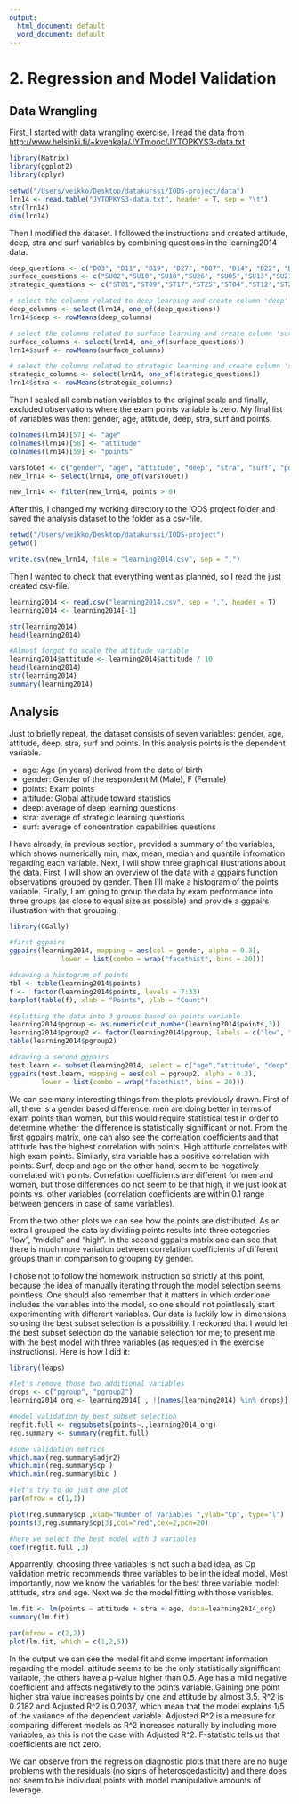 ```yaml
---
output:
  html_document: default
  word_document: default
---
```

# 2. Regression and Model Validation {.tabset .tabset-fade .tabset-pills}

## Data Wrangling

First, I started with data wrangling exercise. I read the data from [http://www.helsinki.fi/~kvehkala/JYTmooc/JYTOPKYS3-data.txt](http://www.helsinki.fi/~kvehkala/JYTmooc/JYTOPKYS3-data.txt). 


```r
library(Matrix)
library(ggplot2)
library(dplyr)

setwd("/Users/veikko/Desktop/datakurssi/IODS-project/data")
lrn14 <- read.table("JYTOPKYS3-data.txt", header = T, sep = "\t")
str(lrn14)
dim(lrn14)
```


Then I modified the dataset. I followed the instructions and created attitude, deep, stra and surf variables by combining questions in the learning2014 data. 


```r
deep_questions <- c("D03", "D11", "D19", "D27", "D07", "D14", "D22", "D30","D06",  "D15", "D23", "D31")
surface_questions <- c("SU02","SU10","SU18","SU26", "SU05","SU13","SU21","SU29","SU08","SU16","SU24","SU32")
strategic_questions <- c("ST01","ST09","ST17","ST25","ST04","ST12","ST20","ST28")

# select the columns related to deep learning and create column 'deep' by averaging
deep_columns <- select(lrn14, one_of(deep_questions))
lrn14$deep <- rowMeans(deep_columns)

# select the columns related to surface learning and create column 'surf' by averaging
surface_columns <- select(lrn14, one_of(surface_questions))
lrn14$surf <- rowMeans(surface_columns)

# select the columns related to strategic learning and create column 'stra' by averaging
strategic_columns <- select(lrn14, one_of(strategic_questions))
lrn14$stra <- rowMeans(strategic_columns)

```


Then I scaled all combination variables to the original scale and finally, excluded observations where the exam points variable is zero. My final list of variables was then: gender, age, attitude, deep, stra, surf and points.


```r
colnames(lrn14)[57] <- "age"
colnames(lrn14)[58] <- "attitude"
colnames(lrn14)[59] <- "points"

varsToGet <- c("gender", "age", "attitude", "deep", "stra", "surf", "points")
new_lrn14 <- select(lrn14, one_of(varsToGet))

new_lrn14 <- filter(new_lrn14, points > 0)

```


After this, I changed my working directory to the IODS project folder and saved the analysis dataset to the folder as a csv-file. 


```r
setwd("/Users/veikko/Desktop/datakurssi/IODS-project")
getwd()

write.csv(new_lrn14, file = "learning2014.csv", sep = ",")
```


Then I wanted to check that everything went as planned, so I read the just created csv-file. 


```r
learning2014 <- read.csv("learning2014.csv", sep = ",", header = T)
learning2014 <- learning2014[-1]

str(learning2014)
head(learning2014)

#Almost forgot to scale the attitude variable
learning2014$attitude <- learning2014$attitude / 10
head(learning2014)
str(learning2014)
summary(learning2014)

```

## Analysis


Just to briefly repeat, the dataset consists of seven variables: gender, age, attitude, deep, stra, surf and points. In this analysis points is the dependent variable.

* age: Age (in years) derived from the date of birth
* gender: Gender of the respondent M (Male), F (Female)
* points: Exam points
* attitude: Global attitude toward statistics
* deep: average of deep learning questions
* stra: average of strategic learning questions
* surf: average of concentration capabilities questions

I have already, in previous section, provided a summary of the variables, which shows numerically min, max, mean, median and quantile infromation regarding each variable. Next, I will show three graphical illustrations about the data. First, I will show an overview of the data with a ggpairs function observations grouped by gender. Then I'll make a histogram of the points variable. Finally, I am going to group the data by exam performance into three groups (as close to equal size as possible) and provide a ggpairs illustration with that grouping.

```r
library(GGally)

#first ggpairs 
ggpairs(learning2014, mapping = aes(col = gender, alpha = 0.3), 
             lower = list(combo = wrap("facethist", bins = 20)))

#drawing a histogram of points
tbl <- table(learning2014$points) 
f <-  factor(learning2014$points, levels = 7:33)
barplot(table(f), xlab = "Points", ylab = "Count")

#splitting the data into 3 groups based on points variable
learning2014$pgroup <- as.numeric(cut_number(learning2014$points,3))
learning2014$pgroup2 <- factor(learning2014$pgroup, labels = c("low", "middle", "high"))
table(learning2014$pgroup2)

#drawing a second ggpairs 
test.learn <- subset(learning2014, select = c("age","attitude", "deep", "stra", "surf", "points", "pgroup2"))
ggpairs(test.learn, mapping = aes(col = pgroup2, alpha = 0.3), 
        lower = list(combo = wrap("facethist", bins = 20)))
```

  
We can see many interesting things from the plots previously drawn. First of all, there is a gender based difference: men are doing better in terms of exam points than women, but this would require statistical test in order to determine whether the difference is statistically signifficant or not. From the first ggpairs matrix, one can also see the correlation coefficients and that attitude has the highest correlation with points. High attitude correlates with high exam points. Similarly, stra variable has a positive correlation with points. Surf, deep and age on the other hand, seem to be negatively correlated with points. Correlation coefficients are different for men and women, but those differences do not seem to be that high, if we just look at points vs. other variables (correlation coefficients are within 0.1 range between genders in case of same variables).

From the two other plots we can see how the points are distributed. As an extra I grouped the data by dividing points results into three categories "low", "middle" and "high". In the second ggpairs matrix one can see that there is much more variation between correlation coefficients of different groups than in comparison to grouping by gender. 


I chose not to follow the homework instruction so strictly at this point, because the idea of manually iterating through the model selection seems pointless. One should also remember that it matters in which order one includes the variables into the model, so one should not pointlessly start experimenting with different variables. Our data is luckily low in dimensions, so using the best subset selection is a possibility. I reckoned that I would let the best subset selection do the variable selection for me; to present me with the best model with three variables (as requested in the exercise instructions). Here is how I did it:


```r
library(leaps)

#let's remove those two additional variables
drops <- c("pgroup", "pgroup2")
learning2014_org <- learning2014[ , !(names(learning2014) %in% drops)]

#model validation by best subset selection
regfit.full <- regsubsets(points~.,learning2014_org)
reg.summary <- summary(regfit.full)

#some validation metrics
which.max(reg.summary$adjr2)
which.min(reg.summary$cp )
which.min(reg.summary$bic )

#let's try to do just one plot
par(mfrow = c(1,1))

plot(reg.summary$cp ,xlab="Number of Variables ",ylab="Cp", type="l")
points(3,reg.summary$cp[3],col="red",cex=2,pch=20)

#here we select the best model with 3 variables
coef(regfit.full ,3)
```


Apparrently, choosing three variables is not such a bad idea, as Cp validation metric recommends three variables to be in the ideal model. Most importantly, now we know the variables for the best three variable model: attitude, stra and age. Next we do the model fitting with those variables.


```r
lm.fit <- lm(points ~ attitude + stra + age, data=learning2014_org)
summary(lm.fit)

par(mfrow = c(2,2))
plot(lm.fit, which = c(1,2,5))

```


In the output we can see the model fit and some important information regarding the model. attitude seems to be the only statistically signifficant variable, the others have a p-value higher than 0.5. Age has a mild negative coefficient and affects negatively to the points variable. Gaining one point higher stra value increases points by one and attitude by almost 3.5. R^2 is 0.2182 and Adjusted R^2 is 0.2037, which mean that the model explains 1/5 of the variance of the dependent variable. Adjusted R^2 is a measure for comparing different models as R^2 increases naturally by including more variables, as this is not the case with Adjusted R^2. F-statistic tells us that coefficients are not zero. 

We can observe from the regression diagnostic plots that there are no huge problems with the residuals (no signs of heteroscedasticity) and there does not seem to be individual points with model manipulative amounts of leverage.
